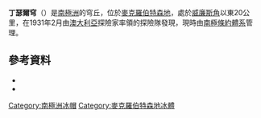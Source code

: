 {{Coord|68|1|S|67|43|E|source:GNIS|display=title}}

'''丁瑟爾穹'''（{{lang-en|Dingsør Dome}}）是[[南極洲|南極洲]]的穹丘，位於[[麥克羅伯特森地|麥克羅伯特森地]]，處於[[威廉斯角|威廉斯角]]以東20公里，在1931年2月由[[澳大利亞|澳大利亞]]探險家率領的探險隊發現，現時由[[南極條約體系|南極條約體系]]管理。

==參考資料==
*{{cite gnis | type = antarid | id = 3871| name = Dingsør Dome| accessdate = 2012-01-21}}
*{{usgs-gazetteer|id=3871|name=Dingsør Dome}}

{{DEFAULTSORT:Dingsør Dome}}
[[Category:南極洲冰帽|Category:南極洲冰帽]]
[[Category:麥克羅伯特森地冰體|Category:麥克羅伯特森地冰體]]


{{MacRobertsonLand-geo-stub}}